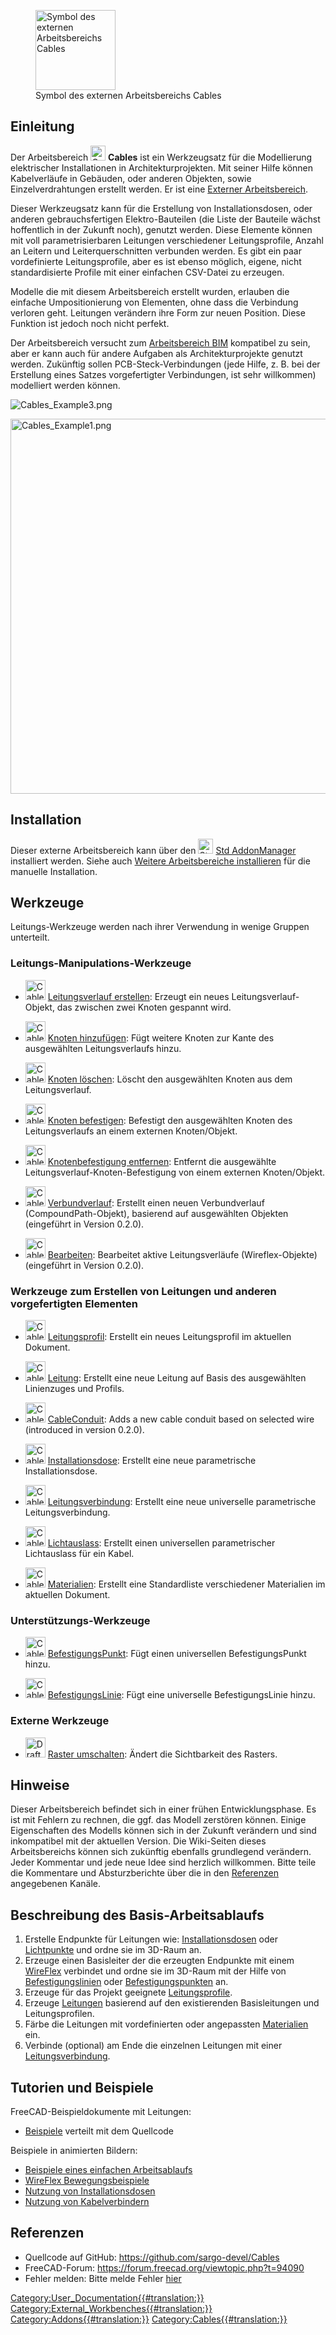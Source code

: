 <languages/>

[[Image:Cables_workbench_icon.svg|thumb|128px|Symbol des externen Arbeitsbereichs Cables]]

{{TOCright}}

<span id="Introduction"></span>
==Einleitung==

Der Arbeitsbereich [[Image:Cables_workbench_icon.svg|24px]] '''Cables''' ist ein Werkzeugsatz für die Modellierung elektrischer Installationen in Architekturprojekten. Mit seiner Hilfe können Kabelverläufe in Gebäuden, oder anderen Objekten, sowie Einzelverdrahtungen erstellt werden. Er ist eine [[External workbenches/de|Externer Arbeitsbereich]].

Dieser Werkzeugsatz kann für die Erstellung von Installationsdosen, oder anderen gebrauchsfertigen Elektro-Bauteilen (die Liste der Bauteile wächst hoffentlich in der Zukunft noch), genutzt werden. Diese Elemente können mit voll parametrisierbaren Leitungen verschiedener Leitungsprofile, Anzahl an Leitern und Leiterquerschnitten verbunden werden. Es gibt ein paar vordefinierte Leitungsprofile, aber es ist ebenso möglich, eigene, nicht standardisierte Profile mit einer einfachen CSV-Datei zu erzeugen.

Modelle die mit diesem Arbeitsbereich erstellt wurden, erlauben die einfache Umpositionierung von Elementen, ohne dass die Verbindung verloren geht. Leitungen verändern ihre Form zur neuen Position. Diese Funktion ist jedoch noch nicht perfekt.

Der Arbeitsbereich versucht zum  [[BIM_Workbench/de|Arbeitsbereich BIM]] kompatibel zu sein, aber er kann auch für andere Aufgaben als Architekturprojekte genutzt werden. Zukünftig sollen PCB-Steck-Verbindungen (jede Hilfe, z. B. bei der Erstellung eines Satzes vorgefertigter Verbindungen, ist sehr willkommen) modelliert werden können.

[[File:Cables_Example3.png]]
{{Caption|Beispiel von wandmontierten Installationsdosen und Leitungen <br/>Animierte Version [[Cables_Example1_Simple_workflow|hier]]}}

[[File:Cables_Example1.png|600px]]
{{Caption|Beispiel für ein dreiadriges Flachkabel:<br/>Leitungsform aus mehreren Materialien und deren Basisleiter, dem Profil und Einzelleitern.}}

==Installation==

Dieser externe Arbeitsbereich kann über den  [[Image:Std_AddonMgr.svg|24px]] [[Std_AddonMgr/de|Std AddonManager]] installiert werden. Siehe auch [[Installing_more_workbenches/de|Weitere Arbeitsbereiche installieren]] für die manuelle Installation.

<span id="Tools"></span>
==Werkzeuge==

Leitungs-Werkzeuge werden nach ihrer Verwendung in wenige Gruppen unterteilt.

<span id="Wire_manipulation_tools"></span>
===Leitungs-Manipulations-Werkzeuge===

* [[Image:Cables_WireFlex.svg|32px]] [[Cables_WireFlex/de|Leitungsverlauf erstellen]]: Erzeugt ein neues Leitungsverlauf-Objekt, das zwischen zwei Knoten gespannt wird.

* [[Image:Cables_AddVertex.svg|32px]] [[Cables_AddVertex/de|Knoten hinzufügen]]: Fügt weitere Knoten zur Kante des ausgewählten Leitungsverlaufs hinzu.

* [[Image:Cables_DelVertex.svg|32px]] [[Cables_DelVertex/de|Knoten löschen]]: Löscht den ausgewählten Knoten aus dem Leitungsverlauf.

* [[Image:Cables_AttachVertex.svg|32px]] [[Cables_AttachVertex/de|Knoten befestigen]]: Befestigt den ausgewählten Knoten des Leitungsverlaufs an einem externen Knoten/Objekt.

* [[Image:Cables_RemoveVertexAttachment.svg|32px]] [[Cables_RemoveVertexAttachment/de| Knotenbefestigung entfernen]]: Entfernt die ausgewählte Leitungsverlauf-Knoten-Befestigung von einem externen Knoten/Objekt.

* [[Image:Cables_CompoundPath.svg|32px]] [[Cables_CompoundPath/de|Verbundverlauf]]: Erstellt einen neuen Verbundverlauf (CompoundPath-Objekt), basierend auf ausgewählten Objekten (eingeführt in Version 0.2.0).

* [[Image:Cables_Edit.svg|32px]] [[Cables_Edit/de|Bearbeiten]]: Bearbeitet aktive Leitungsverläufe (Wireflex-Objekte) (eingeführt in Version 0.2.0).

<span id="Tools_for_making_cables_and_other_ready-made_elements"></span>
===Werkzeuge zum Erstellen von Leitungen und anderen vorgefertigten Elementen===

* [[Image:Cables_Profile.svg|32px]] [[Cables_Profile/de|Leitungsprofil]]: Erstellt ein neues Leitungsprofil im aktuellen Dokument.

* [[Image:Cables_Cable.svg|32px]] [[Cables_Cable/de|Leitung]]: Erstellt eine neue Leitung auf Basis des ausgewählten Linienzuges und Profils.

<div lang="en" dir="ltr" class="mw-content-ltr">
* [[Image:Cables_CableConduit.svg|32px]] [[Cables_CableConduit|CableConduit]]: Adds a new cable conduit based on selected wire (introduced in version 0.2.0).
</div>

* [[Image:Cables_CableBox.svg|32px]] [[Cables_CableBox/de|Installationsdose]]: Erstellt eine neue parametrische Installationsdose.

* [[Image:Cables_CableConnector.svg|32px]] [[Cables_CableConnector/de|Leitungsverbindung]]: Erstellt eine neue universelle parametrische Leitungsverbindung.

* [[Image:Cables_CableLightPoint.svg|32px]] [[Cables_CableLightPoint/de|Lichtauslass]]: Erstellt einen universellen parametrischer Lichtauslass für ein Kabel.

* [[Image:Cables_Material.svg|32px]] [[Cables_Material/de|Materialien]]: Erstellt eine Standardliste verschiedener Materialien im aktuellen Dokument.

<span id="Support_tools"></span>
===Unterstützungs-Werkzeuge===

* [[Image:Cables_SupportPoint.svg|32px]] [[Cables_SupportPoint/de|BefestigungsPunkt]]: Fügt einen universellen BefestigungsPunkt hinzu.

* [[Image:Cables_SupportLine.svg|32px]] [[Cables_SupportLine/de|BefestigungsLinie]]: Fügt eine universelle BefestigungsLinie hinzu.

<span id="External_tools"></span>
=== Externe Werkzeuge ===

* [[Image:Draft_ToggleGrid.svg|32px]] [[Draft_ToggleGrid/de|Raster umschalten]]: Ändert die Sichtbarkeit des Rasters.

<span id="Notes"></span>
==Hinweise==

Dieser Arbeitsbereich befindet sich in einer frühen Entwicklungsphase. Es ist mit Fehlern zu rechnen, die ggf. das Modell zerstören können. Einige Eigenschaften des Modells können sich in der Zukunft verändern und sind inkompatibel mit der aktuellen Version. Die Wiki-Seiten dieses Arbeitsbereichs können sich zukünftig ebenfalls grundlegend verändern. Jeder Kommentar und jede neue Idee sind herzlich willkommen. Bitte teile die Kommentare und Absturzberichte über die in den [[#References|Referenzen]] angegebenen Kanäle.

<span id="Basic_Workflow_Description"></span>
==Beschreibung des Basis-Arbeitsablaufs==

# Erstelle Endpunkte für Leitungen wie: [[Cables_CableBox/de|Installationsdosen]] oder [[Cables_CableLightPoint/de|Lichtpunkte]] und ordne sie im 3D-Raum an.
# Erzeuge einen Basisleiter der die erzeugten Endpunkte mit einem  [[Cables_WireFlex/de|WireFlex]] verbindet und ordne sie im 3D-Raum mit der Hilfe von  [[Cables_SupportLine/de|Befestigungslinien]] oder [[Cables_SupportPoint/de|Befestigungspunkten]] an.
# Erzeuge für das Projekt geeignete [[Cables_Profile/de|Leitungsprofile]].
# Erzeuge [[Cables_Cable/de|Leitungen]] basierend auf den existierenden Basisleitungen und Leitungsprofilen.
# Färbe die Leitungen mit vordefinierten oder angepassten [[Cables_Material/de|Materialien]] ein.
# Verbinde (optional) am Ende die einzelnen Leitungen mit einer [[Cables_CableConnector/de| Leitungsverbindung]].

<span id="Tutorials_and_Examples"></span>
==Tutorien und Beispiele==

FreeCAD-Beispieldokumente mit Leitungen:
* [https://github.com/sargo-devel/Cables/tree/master/examples Beispiele] verteilt mit dem Quellcode

Beispiele in animierten Bildern:
* [[Cables_Example1_Simple_workflow|Beispiele eines einfachen Arbeitsablaufs]]
* [[Cables_Example2_WireFlex|WireFlex Bewegungsbeispiele]]
* [[Cables_Example3_CableBox|Nutzung von Installationsdosen]]
* [[Cables_Example4_CableConnector|Nutzung von Kabelverbindern]]

<span id="References"></span>
==Referenzen==

* Quellcode auf GitHub: https://github.com/sargo-devel/Cables
* FreeCAD-Forum: https://forum.freecad.org/viewtopic.php?t=94090
* Fehler melden: Bitte melde Fehler [https://github.com/sargo-devel/Cables/issues hier]


[[Category:User_Documentation{{#translation:}}]]
[[Category:External_Workbenches{{#translation:}}]]
[[Category:Addons{{#translation:}}]]
[[Category:Cables{{#translation:}}]]